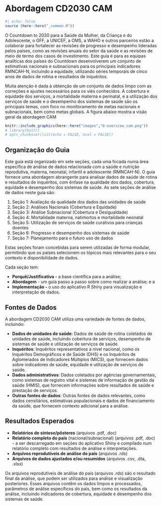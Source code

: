 # Abordagem CD2030 CAM

```r
#| echo: false
source (here::here("_common.R"))
```

O Countdown to 2030 para a Saúde da Mulher, da Criança e do Adolescente, o GFF, a UNICEF, a OMS, a WAHO e outros parceiros estão a colaborar para fortalecer as revisões de progresso e desempenho lideradas pelos países, como as revisões anuais do setor da saúde e as revisões de meio de termo dos casos de investimento. Este guia é para as equipas analíticas dos países do Countdown desenvolverem um conjunto de estimativas nacionais e subnacionais para os principais indicadores RMNCAH-N, incluindo a equidade, utilizando séries temporais de cinco anos de dados de rotina e resultados de inquéritos.

Muita atenção é dada à obtenção de um conjunto de dados limpo com as correções e ajustes necessários para os viés conhecidos. A cobertura e equidade dos serviços, a mortalidade materna e perinatal, e a utilização dos serviços de saúde e o desempenho dos sistemas de saúde são os principais temas, com foco no monitoramento de metas nacionais e subnacionais, bem como metas globais. A figura abaixo mostra a visão geral da abordagem CAM

```r
knitr::include_graphics(here::here("images","0-overview_cam.png"))
# library(knitr)
# opts_chunk$set(list(echo = FALSE, eval = FALSE))
```

## Organização do Guia

Este guia está organizado em sete seções, cada uma focada numa área específica de análise de dados relacionada com a saúde e nutrição reprodutiva, materna, neonatal, infantil e adolescente (RMNCAH-N). O guia fornece uma abordagem abrangente para analisar dados de saúde de rotina e resultados de inquéritos, com ênfase na qualidade dos dados, cobertura, equidade e desempenho dos sistemas de saúde. As sete seções de análise de dados neste guia são:

1.  Seção 1: Avaliação da qualidade dos dados das unidades de saúde
2.  Seção 2: Análises Nacionais (Cobertura e Equidade)
3.  Seção 3: Análise Subnacional (Cobertura e Desigualdade)
4.  Seção 4: Mortalidade materna, natimortos e mortalidade neonatal
5.  Seção 5: Utilização de serviços de saúde curativos para crianças doentes
6.  Seção 6: Progresso e desempenho dos sistemas de saúde
7.  Seção 7: Planejamento para o futuro uso de dados

Estas seções foram concebidas para serem utilizadas de forma modular, permitindo que os países selecionem os tópicos mais relevantes para o seu contexto e disponibilidade de dados.

Cada seção tem:

-   **Porquê/Justificativa -** a base científica para a análise;
-   **Abordagem** - um guia passo a passo sobre como realizar a análise; e a
-   **Implementação -** o uso do aplicativo R Shiny para visualização e interpretação de dados.

## Fontes de Dados {#intro-data-sources}

A abordagem CD2030 CAM utiliza uma variedade de fontes de dados, incluindo:

-   **Dados de unidades de saúde**: Dados de saúde de rotina coletados de unidades de saúde, incluindo cobertura de serviços, desempenho de sistemas de saúde e utilização de serviços de saúde.
-   **Inquéritos**: Inquéritos representativos a nível nacional, como os Inquéritos Demográficos e de Saúde (DHS) e os Inquéritos de Aglomerados de Indicadores Múltiplos (MICS), que fornecem dados sobre indicadores de saúde, equidade e utilização de serviços de saúde.
-   **Dados administrativos**: Dados coletados por agências governamentais, como sistemas de registro vital e sistemas de informação de gestão da saúde (HMIS), que fornecem informações sobre resultados de saúde e prestação de serviços.
-   **Outras fontes de dados**: Outras fontes de dados relevantes, como dados censitários, estimativas populacionais e dados de financiamento da saúde, que fornecem contexto adicional para a análise.

## Resultados Esperados {#intro-expected-outputs}

-   **Relatórios de síntese/pôsteres** (arquivos .pdf, .doc)
-   **Relatório completo do país** (nacional/subnacional) (arquivos .pdf, .doc) - a ser descarregado em seções do aplicativo Shiny e compilado num relatório completo com resultados de análise e interpretações.
-   **Arquivos reprodutíveis de análise do país** (arquivos .rds)
-   **Arquivos de dados ajustados e/ou resumidos** (arquivos .csv, .dta, .xlsx)

Os arquivos reprodutíveis de análise do país (arquivos .rds) são o resultado final da análise, que podem ser utilizados para análise e visualização posteriores. Esses arquivos contêm os dados limpos e processados, parâmetros de análise específicos do país, bem como os resultados da análise, incluindo indicadores de cobertura, equidade e desempenho dos sistemas de saúde.
